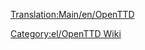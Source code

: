 [[Translation:Main/en/OpenTTD]]{{en/-}}
{{en/Bilingual box| El
| Μιά κατηγορία για σελίδες σχετικές με το εγχειρίδιο.
Τα άρθρο που χρησιμοποιούν το [[Template/el/Πίνακας περιεχομένων]] τοποθετούνται αυτόματα εδώ.
| A Category for Manual related pages.
Articles that are called by [[Template/el/Πίνακας περιεχομένων]] are automatically placed here.}}


[[Category:el/OpenTTD Wiki]]